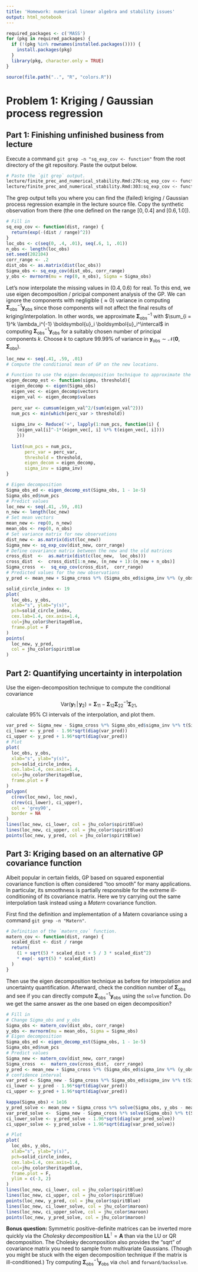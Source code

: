 ```yaml
---
title: 'Homework: numerical linear algebra and stability issues'
output: html_notebook
---
```


```r
required_packages <- c('MASS')
for (pkg in required_packages) {
  if (!(pkg %in% rownames(installed.packages()))) {
    install.packages(pkg)
  }
  library(pkg, character.only = TRUE)
}

source(file.path("..", "R", "colors.R"))
```

<!-- # Problem x: QR decomposition via modified Gram-Schmidt -->
<!-- Use ad-mixture as an example? -->

<!-- ```{r, eval=FALSE} -->
<!-- n_row <- 1000L -->
<!-- n_col <- 100L -->
<!-- design_mat <- matrix(rnorm(n_row * n_col), n_row, n_col) # Replace with real data at some point -->

<!-- modified_gram_schmidt <- function(A) { -->
<!--   R = matrix(0, nrow = ncol(A), ncol = ncol(A)) -->
<!--   Q = A -->
<!--   R[1, 1] = sqrt(sum(Q[, 1] * Q[, 1]))  -->
<!--   Q[, 1] = (1 / R[1, 1]) * Q[, 1] -->
<!--   for (j in 2:ncol(Q)) { -->
<!--     for (i in 1:(j - 1)) { -->
<!--       R[i, j] = sum(Q[, i] * Q[, j]) -->
<!--       Q[, j] = Q[, j] - R[i, j] * Q[, i] -->
<!--     } -->
<!--     R[j, j] = sqrt(sum(Q[, j] * Q[, j])) -->
<!--     Q[, j] = (1 / R[j, j]) * Q[, j] -->
<!--   } -->
<!--   return(list(Q=Q, R=R)) -->
<!-- } -->
<!-- ``` -->

# Problem 1: Kriging / Gaussian process regression

## Part 1: Finishing unfinished business from lecture

Execute a command `git grep -n "sq_exp_cov <- function"` from the root directory of the git repository.
Paste the output below.

```zsh
# Paste the `git grep` output.
lecture/finite_prec_and_numerical_stability.Rmd:276:sq_exp_cov <- function(dist, range) {
lecture/finite_prec_and_numerical_stability.Rmd:303:sq_exp_cov <- function(dist, range) {
```

The grep output tells you where you can find the (failed) kriging / Gaussian process regression example in the lecture source file.
Copy the synthetic observation from there (the one defined on the range $[0, 0.4]$ and $[0.6, 1.0]$).

```r
# Fill in
sq_exp_cov <- function(dist, range) {
  return(exp(-(dist / range)^2))
}
loc_obs <- c(seq(0, .4, .01), seq(.6, 1, .01))
n_obs <- length(loc_obs)
set.seed(202104)
corr_range <- .2
dist_obs <- as.matrix(dist(loc_obs))
Sigma_obs <- sq_exp_cov(dist_obs, corr_range)
y_obs <- mvrnorm(mu = rep(0, n_obs), Sigma = Sigma_obs)
```

Let's now interpolate the missing values in $(0.4, 0.6)$ for real.
To this end, we use eigen decomposition / pricipal component analysis of the GP.
We can ignore the components with negligible ($\approx 0$) variance in computing $\boldsymbol{\Sigma}_{\textrm{obs}}^{-1} \boldsymbol{y}_{\textrm{obs}}$ since those components will not affect the final results of kriging/interpolation.
In other words, we approximate $\boldsymbol{\Sigma}_{\textrm{obs}}^{-1}$ with $\sum_{i = 1}^k \lambda_i^{-1} \boldsymbol{u}_i \boldsymbol{u}_i^\intercal$ in computing $\boldsymbol{\Sigma}_{\textrm{obs}}^{-1} \boldsymbol{y}_{\textrm{obs}}$ for a suitably chosen number of principal components $k$.
Choose $k$ to capture $99.99$\% of variance in $\boldsymbol{y}_{\textrm{obs}} \sim \mathcal{N}(\boldsymbol{0}, \boldsymbol{\Sigma}_{\textrm{obs}})$.

```r
loc_new <- seq(.41, .59, .01)
# Compute the conditional mean of GP on the new locations.
```

```r
# Function to use the eigen-decomposition technique to approximate the matrix inverse. 
eigen_decomp_est <- function(sigma, threshold){
  eigen_decomp <- eigen(Sigma_obs) 
  eigen_vec <- eigen_decomp$vectors 
  eigen_val <- eigen_decomp$values
  
  perc_var <- cumsum(eigen_val^2/(sum(eigen_val^2)))
  num_pcs <- min(which(perc_var > threshold))
  
  sigma_inv <- Reduce('+', lapply(1:num_pcs, function(i) {
    (eigen_val[i]^-1*(eigen_vec[, i] %*% t(eigen_vec[, i])))
    }))
  
  list(num_pcs = num_pcs, 
       perc_var = perc_var, 
       threshold = threshold, 
       eigen_decom = eigen_decomp, 
       sigma_inv = sigma_inv)
}
```

```r
# Eigen decomposition
Sigma_obs_ed <- eigen_decomp_est(Sigma_obs, 1 - 1e-5)
Sigma_obs_ed$num_pcs
# Predict values
loc_new <- seq(.41, .59, .01)
n_new <- length(loc_new)
# Set mean vectors
mean_new <- rep(0, n_new)
mean_obs <- rep(0, n_obs)
# Set variance matrix for new observations
dist_new <- as.matrix(dist(loc_new))
Sigma_new <- sq_exp_cov(dist_new, corr_range)
# Define covariance matrix between the new and the old matrices
cross_dist  <-  as.matrix(dist(c(loc_new,  loc_obs))) 
cross_dist  <-  cross_dist[1:n_new, (n_new + 1):(n_new + n_obs)]
Sigma_cross  <-  sq_exp_cov(cross_dist,  corr_range)
# Predicted values for the new observations
y_pred <- mean_new + Sigma_cross %*% (Sigma_obs_ed$sigma_inv %*% (y_obs - mean_obs))
```


```r
solid_circle_index <- 19
plot(
  loc_obs, y_obs,
  xlab="s", ylab="y(s)", 
  pch=solid_circle_index,
  cex.lab=1.4, cex.axis=1.4, 
  col=jhu_color$heritageBlue, 
  frame.plot = F
)
points(
  loc_new, y_pred,
  col = jhu_color$spiritBlue
)
```

## Part 2: Quantifying uncertainty in interpolation
Use the eigen-decomposition technique to compute the conditional covariance 
$$\textrm{Var}(\boldsymbol{y}_1 \, | \, \boldsymbol{y}_2)
  = \boldsymbol{\Sigma}_{11} - \boldsymbol{\Sigma}_{12} \boldsymbol{\Sigma}_{22}^{-1} \boldsymbol{\Sigma}_{21},$$
calculate 95% CI intervals of the interpolation, and plot them.

```r
var_pred <- Sigma_new - Sigma_cross %*% Sigma_obs_ed$sigma_inv %*% t(Sigma_cross)
ci_lower <- y_pred - 1.96*sqrt(diag(var_pred))
ci_upper <- y_pred + 1.96*sqrt(diag(var_pred))
# Plot
plot(
  loc_obs, y_obs, 
  xlab="s", ylab="y(s)", 
  pch=solid_circle_index,
  cex.lab=1.4, cex.axis=1.4, 
  col=jhu_color$heritageBlue, 
  frame.plot = F
)
polygon(
  c(rev(loc_new), loc_new), 
  c(rev(ci_lower), ci_upper), 
  col = 'grey90',
  border = NA
)
lines(loc_new, ci_lower, col = jhu_color$spiritBlue)
lines(loc_new, ci_upper, col = jhu_color$spiritBlue)
points(loc_new, y_pred, col = jhu_color$spiritBlue)
```

## Part 3: Kriging based on an alternative GP covariance function

Albeit popular in certain fields, GP based on squared exponential covariance function is often considered "too smooth" for many applications.
In particular, its smoothness is partially responsible for the extreme ill-conditioning of its covariance matrix. 
Here we try carrying out the same interpolation task instead using a _Matern_ covariance function. 

First find the definition and implementation of a Matern covariance using a command `git grep -n "Matern"`.

```r
# Definition of the `matern_cov` function.
matern_cov <- function(dist, range) {
  scaled_dist <- dist / range
  return(
    (1 + sqrt(5) * scaled_dist + 5 / 3 * scaled_dist^2)
    * exp(- sqrt(5) * scaled_dist)
  )
}
```

Then use the eigen decomposition technique as before for interpolation and uncertainty quantification.
Afterward, check the condition number of $\boldsymbol{\Sigma}_{\textrm{obs}}$ and see if you can directly compute $\boldsymbol{\Sigma}_{\textrm{obs}}^{-1} \boldsymbol{y}_{\textrm{obs}}$ using the `solve` function.
Do we get the same answer as the one based on eigen decomposition?

```r
# Fill in
# Change Sigma_obs and y_obs
Sigma_obs <- matern_cov(dist_obs, corr_range)
y_obs <- mvrnorm(mu = mean_obs, Sigma = Sigma_obs)
# Eigen decomposition
Sigma_obs_ed <- eigen_decomp_est(Sigma_obs, 1 - 1e-5)
Sigma_obs_ed$num_pcs
# Predict values
Sigma_new <- matern_cov(dist_new, corr_range)
Sigma_cross  <-  matern_cov(cross_dist,  corr_range)
y_pred <- mean_new + Sigma_cross %*% (Sigma_obs_ed$sigma_inv %*% (y_obs - mean_obs))
# confidence interval
var_pred <- Sigma_new - Sigma_cross %*% Sigma_obs_ed$sigma_inv %*% t(Sigma_cross)
ci_lower <- y_pred - 1.96*sqrt(diag(var_pred))
ci_upper <- y_pred + 1.96*sqrt(diag(var_pred))
```

```r
kappa(Sigma_obs) < 1e16
y_pred_solve <- mean_new + Sigma_cross %*% solve(Sigma_obs, y_obs - mean_obs)
var_pred_solve <-  Sigma_new - Sigma_cross %*% solve(Sigma_obs) %*% t(Sigma_cross)
ci_lower_solve <- y_pred_solve - 1.96*sqrt(diag(var_pred_solve))
ci_upper_solve <- y_pred_solve + 1.96*sqrt(diag(var_pred_solve))
```

```r
# Plot
plot(
  loc_obs, y_obs, 
  xlab="s", ylab="y(s)", 
  pch=solid_circle_index,
  cex.lab=1.4, cex.axis=1.4, 
  col=jhu_color$heritageBlue, 
  frame.plot = F, 
  ylim = c(-3, 2)
)
lines(loc_new, ci_lower, col = jhu_color$spiritBlue)
lines(loc_new, ci_upper, col = jhu_color$spiritBlue)
points(loc_new, y_pred, col = jhu_color$spiritBlue)
lines(loc_new, ci_lower_solve, col = jhu_color$maroon)
lines(loc_new, ci_upper_solve, col = jhu_color$maroon)
points(loc_new, y_pred_solve, col = jhu_color$maroon)
```

**Bonus question:** Symmetric positive-definite matrices can be inverted more quickly via the _Cholesky decomposition_ $\boldsymbol{L} \boldsymbol{L}^\intercal = \boldsymbol{A}$ than via the LU or QR decomposition. 
<!-- The QR and LU decomposition takes $O(2 n^3 / 3)$ while the Cholesky takes $O(n^3 / 3)$ operations. -->
The Cholesky decomposition also provides the "sqrt" of covariance matrix you need to sample from multivariate Gaussians.
(Though you might be stuck with the eigen decomposition technique if the matrix is ill-conditioned.)
Try computing $\boldsymbol{\Sigma}_{\textrm{obs}}^{-1} \boldsymbol{y}_{\textrm{obs}}$ via `chol` and `forward/backsolve`.